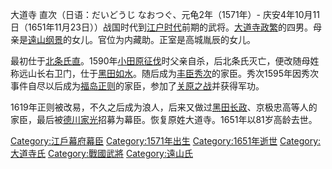 {{unreferenced|time=2017-01-07T14:35:20+00:00}}
大道寺 直次（日语：だいどうじ なおつぐ、元龟2年（1571年）- 庆安4年10月11日（1651年11月23日））战国时代到[[江户时代|江户时代]]前期的武将。[[大道寺政繁|大道寺政繁]]的四男。母亲是[[遠山綱景|遠山纲景]]的女儿。官位为内藏助。正室是高城胤辰的女儿。

最初仕于[[北條氏直|北条氏直]]。1590年[[小田原征伐|小田原征伐]]时父亲自杀，后北条氏灭亡，便改随母姓称远山长右卫门，仕于[[黑田孝高|黑田如水]]。随后成为[[丰臣秀次|丰臣秀次]]的家臣。秀次1595年因秀次事件自尽以后成为[[福岛正则|福岛正则]]的家臣，参加了[[关原之战|关原之战]]并获得军功。

1619年正则被改易，不久之后成为浪人，后来又做过[[黑田长政|黑田长政]]、京极忠高等人的家臣，最后被[[德川家光|德川家光]]招募为幕臣。恢复原姓大道寺。1651年以81岁高龄去世。

[[Category:江戶幕府幕臣|Category:江戶幕府幕臣]]
[[Category:1571年出生|Category:1571年出生]]
[[Category:1651年逝世|Category:1651年逝世]]
[[Category:大道寺氏|Category:大道寺氏]]
[[Category:戰國武將|Category:戰國武將]]
[[Category:遠山氏|Category:遠山氏]]